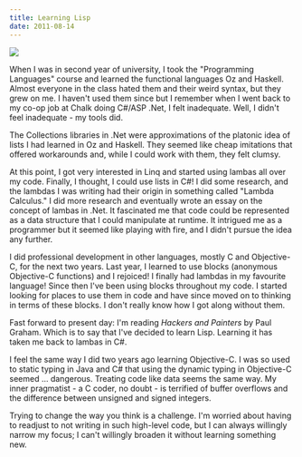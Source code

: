 ```yaml
---
title: Learning Lisp
date: 2011-08-14
---
```



![](FE077BA4D21541C58237F58C6610E20F.png)

When I was in second year of university, I took the "Programming Languages" course and learned the functional languages Oz and Haskell. Almost everyone in the class hated them and their weird syntax, but they grew on me. I haven't used them since but I remember when I went back to my co-op job at Chalk doing C#/ASP .Net, I felt inadequate. Well, I didn't feel&nbsp;inadequate - my tools did.

The Collections libraries in .Net were approximations of the platonic idea of lists I had learned in Oz and Haskell. They seemed like cheap&nbsp;imitations&nbsp;that offered workarounds and, while I could work with them, they felt clumsy.

At this point, I got very interested in Linq and started using lambas all over my code. Finally, I thought, I could use lists in C#! I did some research, and the lambdas I was writing had their origin in something called "Lambda Calculus." I did more research and eventually wrote an essay on the concept of lambas in .Net. It fascinated me that code could be represented as a data structure that I could manipulate at runtime. It intrigued me as a programmer but it seemed like playing with fire, and I didn't pursue the idea any further.

I did professional development in other languages, mostly C and Objective-C, for the next two years. Last year, I learned to use blocks (anonymous Objective-C functions) and I rejoiced! I finally had lambdas in my favourite language! Since then I've been using blocks throughout my code. I started looking for places to use them in code and have since moved on to thinking in terms of these blocks. I don't really know how I got along without them.

Fast forward to present day: I'm reading&nbsp;_Hackers and Painters_ by Paul Graham. Which is to say that I've decided to learn Lisp. Learning it has taken me back to lambas in C#.

I feel the same way I did two years ago learning Objective-C. I was so used to static typing in Java and C# that using the dynamic typing in Objective-C seemed ... dangerous. Treating code like data seems the same way. My inner pragmatist - a C coder, no doubt - is terrified of buffer overflows and the difference between unsigned and signed integers.

Trying to change the way you think is a challenge. I'm worried about having to readjust to not writing in such high-level code, but I can always willingly narrow my focus; I can't willingly broaden it without learning something new.


  
